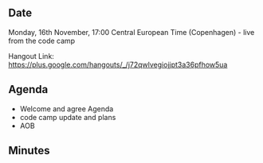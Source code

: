 ==Date==

Monday, 16th November, 17:00 Central European Time (Copenhagen) - live from the code camp

Hangout Link: https://plus.google.com/hangouts/_/j72qwlvegiojjpt3a36pfhow5ua

==Agenda==

* Welcome and agree Agenda
* code camp update and plans
* AOB

==Minutes==